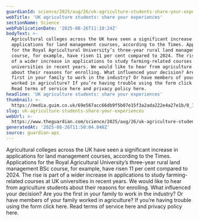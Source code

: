 ```yaml
---
guardianId: science/2025/aug/26/uk-agriculture-students-share-your-experiences
webTitle: 'UK agriculture students: share your experiences'
sectionName: Science
webPublicationDate: '2025-08-26T11:10:24Z'
bodyText: >-
  Agricultural colleges across the UK have seen a significant increase in
  applications for land management courses, according to the Times. Applications
  for the Royal Agricultural University’s three-year rural land management BSc
  course, for example, have risen 11 per cent compared to 2024. The rise is part
  of a wider increase in applications to study farming-related courses at UK
  universities in recent years. We would like to hear from agriculture students
  about their reasons for enrolling. What influenced your decision? Are you the
  first in your family to work in the industry? Or have members of your family
  worked in agriculture? If you’re having trouble using the form click here.
  Read terms of service here and privacy policy here.
headline: 'UK agriculture students: share your experiences'
thumbnail: >-
  https://media.guim.co.uk/69e567acc66db9f5b07e15f3a2ada222e4a27e1b/0_141_2121_1273/500.jpg
slug: uk-agriculture-students-share-your-experiences
webUrl: >-
  https://www.theguardian.com/science/2025/aug/26/uk-agriculture-students-share-your-experiences
generatedAt: '2025-08-26T11:50:04.048Z'
source: guardian-api
---
```

Agricultural colleges across the UK have seen a significant increase in applications for land management courses, according to the Times. Applications for the Royal Agricultural University’s three-year rural land management BSc course, for example, have risen 11 per cent compared to 2024. The rise is part of a wider increase in applications to study farming-related courses at UK universities in recent years. We would like to hear from agriculture students about their reasons for enrolling. What influenced your decision? Are you the first in your family to work in the industry? Or have members of your family worked in agriculture? If you’re having trouble using the form click here. Read terms of service here and privacy policy here.
